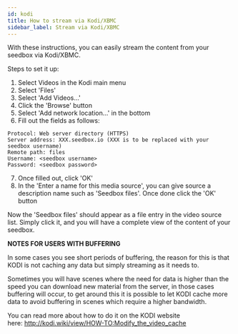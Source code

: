 ```yaml
---
id: kodi
title: How to stream via Kodi/XBMC
sidebar_label: Stream via Kodi/XBMC
---
```


With these instructions, you can easily stream the content from your seedbox via Kodi/XBMC.

Steps to set it up:

1. Select Videos in the Kodi main menu
2. Select 'Files'
3. Select 'Add Videos...'
4. Click the 'Browse' button
5. Select 'Add network location...' in the bottom
6. Fill out the fields as follows:

```plaintext
Protocol: Web server directory (HTTPS)
Server address: XXX.seedbox.io (XXX is to be replaced with your seedbox username)
Remote path: files
Username: <seedbox username>
Password: <seedbox password>
```

7. Once filled out, click 'OK'
8. In the 'Enter a name for this media source', you can give source a description name such as 'Seedbox files'. Once done click the 'OK' button

Now the 'Seedbox files' should appear as a file entry in the video source list. Simply click it, and you will have a complete view of the content of your seedbox.

**NOTES FOR USERS WITH BUFFERING**

In some cases you see short periods of buffering, the reason for this is that KODI is not caching any data but simply streaming as it needs to.

Sometimes you will have scenes where the need for data is higher than the speed you can download new material from the server, in those cases buffering will occur, to get around this it is possible to let KODI cache more data to avoid buffering in scenes which require a higher bandwidth.

You can read more about how to do it on the KODI website here: http://kodi.wiki/view/HOW-TO:Modify_the_video_cache
